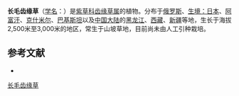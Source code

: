 {{Speciesbox
| name = 长毛齿缘草
| status = 
| status_system = 
| image =
| genus = Eritrichium
| species = villosum
| authority = (Ledeb.) Bunge
}}

'''长毛齿缘草'''（[[学名|学名]]：{{lang|la|''Eritrichium villosum''}}）是[[紫草科|紫草科]][[齿缘草属|齿缘草属]]的植物。分布于[[俄罗斯|俄罗斯]]、[[生境：日本|生境：日本]]、[[阿富汗|阿富汗]]、[[克什米尔|克什米尔]]、[[巴基斯坦|巴基斯坦]]以及[[中国大陆|中国大陆]]的[[黑龙江|黑龙江]]、[[西藏|西藏]]、[[新疆|新疆]]等地，生长于海拔2,500米至3,000米的地区，常生于山坡草地，目前尚未由人工引种栽培。

== 参考文献 ==
<div class="references-small">
* {{cite web| url =http://www.bioinfo.cn/db05/KmzwSpecies.php?action=view&id=2293| title =长毛齿缘草| work =《中国高等植物数据库全库》| publisher =中国科学院微生物研究所| author =昆明植物研究所| accessdate =2009-02-23| deadurl =yes| archiveurl =https://web.archive.org/web/20160305082805/http://www.bioinfo.cn/db05/KmzwSpecies.php?action=view&id=2293| archivedate =2016-03-05}}
</div>
{{Taxonbar|from=Q15225945}}

[[Category:山琉璃草属|长毛齿缘草]]


{{植物小作品}}